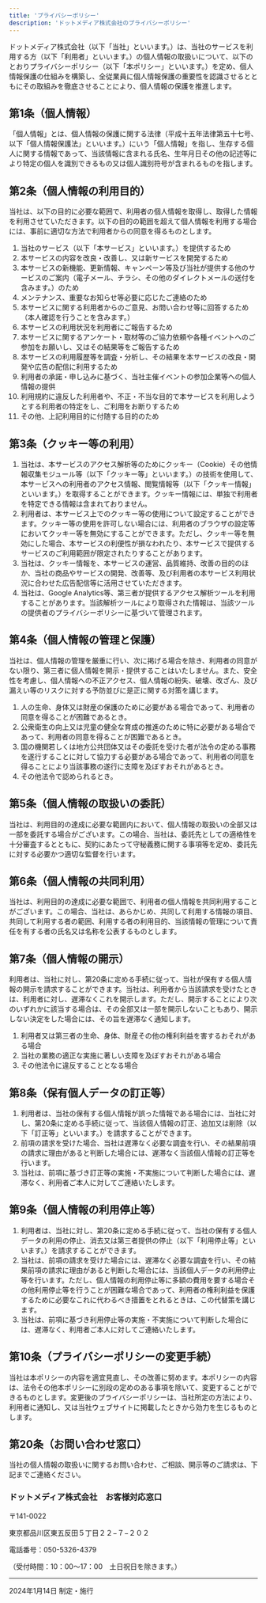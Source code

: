 ```yaml
---
title: 'プライバシーポリシー'
description: 'ドットメディア株式会社のプライバシーポリシー'
---
```


ドットメディア株式会社（以下「当社」といいます。）は、当社のサービスを利用する方（以下「利用者」といいます。）の個人情報の取扱いについて、以下のとおりプライバシーポリシー（以下「本ポリシー」といいます。）を定め、個人情報保護の仕組みを構築し、全従業員に個人情報保護の重要性を認識させるとともにその取組みを徹底させることにより、個人情報の保護を推進します。

## 第1条（個人情報）

「個人情報」とは、個人情報の保護に関する法律（平成十五年法律第五十七号、以下「個人情報保護法」といいます。）にいう「個人情報」を指し、生存する個人に関する情報であって、当該情報に含まれる氏名、生年月日その他の記述等により特定の個人を識別できるもの又は個人識別符号が含まれるものを指します。

## 第2条（個人情報の利用目的）

当社は、以下の目的に必要な範囲で、利用者の個人情報を取得し、取得した情報を利用させていただきます。以下の目的の範囲を超えて個人情報を利用する場合には、事前に適切な方法で利用者からの同意を得るものとします。

1. 当社のサービス（以下「本サービス」といいます。）を提供するため  
2. 本サービスの内容を改良・改善し、又は新サービスを開発するため  
3. 本サービスの新機能、更新情報、キャンペーン等及び当社が提供する他のサービスのご案内（電子メール、チラシ、その他のダイレクトメールの送付を含みます。）のため  
4. メンテナンス、重要なお知らせ等必要に応じたご連絡のため  
5. 本サービスに関する利用者からのご意見、お問い合わせ等に回答するため（本人確認を行うことを含みます。）  
6. 本サービスの利用状況を利用者にご報告するため  
7. 本サービスに関するアンケート・取材等のご協力依頼や各種イベントへのご参加をお願いし、又はその結果等をご報告するため  
8. 本サービスの利用履歴等を調査・分析し、その結果を本サービスの改良・開発や広告の配信に利用するため  
9. 利用者の承諾・申し込みに基づく、当社主催イベントの参加企業等への個人情報の提供  
10. 利用規約に違反した利用者や、不正・不当な目的で本サービスを利用しようとする利用者の特定をし、ご利用をお断りするため  
11. その他、上記利用目的に付随する目的のため 

## 第3条（クッキー等の利用）

1. 当社は、本サービスのアクセス解析等のためにクッキー（Cookie）その他情報収集モジュール等（以下「クッキー等」といいます。）の技術を使用して、本サービスへの利用者のアクセス情報、閲覧情報等（以下「クッキー情報」といいます。）を取得することができます。クッキー情報には、単独で利用者を特定できる情報は含まれておりません。  
2. 利用者は、本サービス上でのクッキー等の使用について設定することができます。クッキー等の使用を許可しない場合には、利用者のブラウザの設定等においてクッキー等を無効にすることができます。ただし、クッキー等を無効にした場合、本サービスの利便性が損なわれたり、本サービスで提供するサービスのご利用範囲が限定されたりすることがあります。  
3. 当社は、クッキー情報を、本サービスの運営、品質維持、改善の目的のほか、当社の商品やサービスの開発、改善等、及び利用者の本サービス利用状況に合わせた広告配信等に活用させていただきます。  
4. 当社は、Google Analytics等、第三者が提供するアクセス解析ツールを利用することがあります。当該解析ツールにより取得された情報は、当該ツールの提供者のプライバシーポリシーに基づいて管理されます。

## 第4条（個人情報の管理と保護）

当社は、個人情報の管理を厳重に行い、次に掲げる場合を除き、利用者の同意がない限り、第三者に個人情報を開示・提供することはいたしません。また、安全性を考慮し、個人情報への不正アクセス、個人情報の紛失、破壊、改ざん、及び漏えい等のリスクに対する予防並びに是正に関する対策を講じます。

1. 人の生命、身体又は財産の保護のために必要がある場合であって、利用者の同意を得ることが困難であるとき。  
2. 公衆衛生の向上又は児童の健全な育成の推進のために特に必要がある場合であって、利用者の同意を得ることが困難であるとき。  
3. 国の機関若しくは地方公共団体又はその委託を受けた者が法令の定める事務を遂行することに対して協力する必要がある場合であって、利用者の同意を得ることにより当該事務の遂行に支障を及ぼすおそれがあるとき。  
4. その他法令で認められるとき。

## 第5条（個人情報の取扱いの委託）

当社は、利用目的の達成に必要な範囲内において、個人情報の取扱いの全部又は一部を委託する場合がございます。この場合、当社は、委託先としての適格性を十分審査するとともに、契約にあたって守秘義務に関する事項等を定め、委託先に対する必要かつ適切な監督を行います。

## 第6条（個人情報の共同利用）

当社は、利用目的の達成に必要な範囲で、利用者の個人情報を共同利用することがございます。この場合、当社は、あらかじめ、共同して利用する情報の項目、共同して利用する者の範囲、利用する者の利用目的、当該情報の管理について責任を有する者の氏名又は名称を公表するものとします。 

## 第7条（個人情報の開示）

利用者は、当社に対し、第20条に定める手続に従って、当社が保有する個人情報の開示を請求することができます。当社は、利用者から当該請求を受けたときは、利用者に対し、遅滞なくこれを開示します。ただし、開示することにより次のいずれかに該当する場合は、その全部又は一部を開示しないこともあり、開示しない決定をした場合には、その旨を遅滞なく通知します。

1. 利用者又は第三者の生命、身体、財産その他の権利利益を害するおそれがある場合  
2. 当社の業務の適正な実施に著しい支障を及ぼすおそれがある場合  
3. その他法令に違反することとなる場合

## 第8条（保有個人データの訂正等）

1. 利用者は、当社の保有する個人情報が誤った情報である場合には、当社に対し、第20条に定める手続に従って、当該個人情報の訂正、追加又は削除（以下「訂正等」といいます。）を請求することができます。  
2. 前項の請求を受けた場合、当社は遅滞なく必要な調査を行い、その結果前項の請求に理由があると判断した場合には、遅滞なく当該個人情報の訂正等を行います。  
3. 当社は、前項に基づき訂正等の実施・不実施について判断した場合には、遅滞なく、利用者ご本人に対してご連絡いたします。

## 第9条（個人情報の利用停止等）

1. 利用者は、当社に対し、第20条に定める手続に従って、当社の保有する個人データの利用の停止、消去又は第三者提供の停止（以下「利用停止等」といいます。）を請求することができます。  
2. 当社は、前項の請求を受けた場合には、遅滞なく必要な調査を行い、その結果前項の請求に理由があると判断した場合には、当該個人データの利用停止等を行います。ただし、個人情報の利用停止等に多額の費用を要する場合その他利用停止等を行うことが困難な場合であって、利用者の権利利益を保護するために必要なこれに代わるべき措置をとれるときは、この代替策を講じます。  
3. 当社は、前項に基づき利用停止等の実施・不実施について判断した場合には、遅滞なく、利用者ご本人に対してご連絡いたします。

## 第10条（プライバシーポリシーの変更手続）

当社は本ポリシーの内容を適宜見直し、その改善に努めます。本ポリシーの内容は、法令その他本ポリシーに別段の定めのある事項を除いて、変更することができるものとします。変更後のプライバシーポリシーは、当社所定の方法により、利用者に通知し、又は当社ウェブサイトに掲載したときから効力を生じるものとします。

## 第20条（お問い合わせ窓口）

当社の個人情報の取扱いに関するお問い合わせ、ご相談、開示等のご請求は、下記までご連絡ください。

<Card>
  <div className="p-4">
    <h3 className="font-bold mb-2">ドットメディア株式会社　お客様対応窓口</h3>
    <div className="space-y-2">
      <p>〒141-0022</p>
      <p>東京都品川区東五反田５丁目２２−７−２０２</p>
      <p>電話番号：050-5326-4379</p>
      <p>（受付時間：10：00〜17：00　土日祝日を除きます。）</p>
    </div>
  </div>
</Card>

---

2024年1月14日 制定・施行 